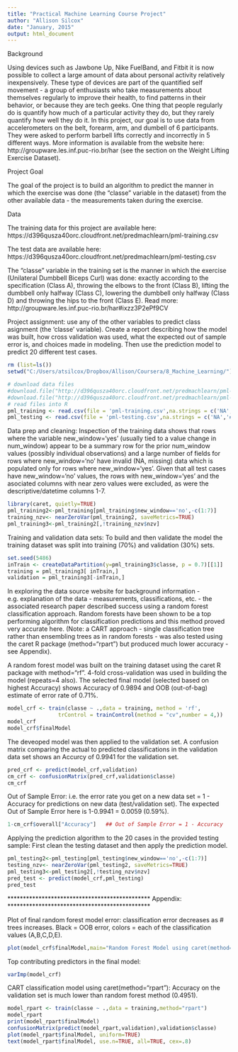 ```yaml
---
title: "Practical Machine Learning Course Project"
author: "Allison Silcox"
date: "January, 2015"
output: html_document
---
```


Background


Using devices such as Jawbone Up, Nike FuelBand, and Fitbit it is now possible to collect a large amount of data about personal activity relatively inexpensively. These type of devices are part of the quantified self movement - a group of enthusiasts who take measurements about themselves regularly to improve their health, to find patterns in their behavior, or because they are tech geeks. One thing that people regularly do is quantify how much of a particular activity they do, but they rarely quantify how well they do it. In this project, our goal is to use data from accelerometers on the belt, forearm, arm, and dumbell of 6 participants. They were asked to perform barbell lifts correctly and incorrectly in 5 different ways. More information is available from the website here: http://groupware.les.inf.puc-rio.br/har (see the section on the Weight Lifting Exercise Dataset). 

Project Goal

The goal of the project is to build an algorithm to predict the manner in which the exercise was done (the "classe" variable in the dataset) from the other available data - the measurements taken during the exercise.

Data 


The training data for this project are available here: https://d396qusza40orc.cloudfront.net/predmachlearn/pml-training.csv

The test data are available here: https://d396qusza40orc.cloudfront.net/predmachlearn/pml-testing.csv

The "classe" variable in the training set is the manner in which the exercise (Unilateral Dumbbell Biceps Curl) was done: exactly according to the specification (Class A), throwing the elbows to the front (Class B), lifting the dumbbell only halfway (Class C), lowering the dumbbell only halfway (Class D) and throwing the hips to the front (Class E). Read more: http://groupware.les.inf.puc-rio.br/har#ixzz3P2ePf9CV

Project assignment: use any of the other variables to predict class asignment (the 'classe' variable). Create a report describing how the model was built, how cross validation was used, what the expected out of sample error is, and choices made in modeling. Then use the prediction model to predict 20 different test cases. 


```r
rm (list=ls())
setwd("C:/Users/atsilcox/Dropbox/Allison/Coursera/8_Machine_Learning/")
```

```r
# download data files 
#download.file("http://d396qusza40orc.cloudfront.net/predmachlearn/pml-training.csv", destfile = "pml-training.csv")
#download.file("http://d396qusza40orc.cloudfront.net/predmachlearn/pml-testing.csv", destfile = "pml-testing.csv")
# read files into R
pml_training <- read.csv(file = 'pml-training.csv',na.strings = c('NA','#DIV/0!','',' '))
pml_testing <- read.csv(file = 'pml-testing.csv',na.strings = c('NA','#DIV/0!','',' '))
```

Data prep and cleaning:  Inspection of the training data shows that rows where the variable new_window='yes' (usually tied to a value change in num_window) appear to be a summary row for the prior num_window values (possibly individual observations) and a large number of fields for rows where new_window='no' have invalid (NA, missing) data which is populated only for rows where new_window='yes'.  Given that all test cases have new_window='no' values, the rows with new_window='yes' and the asociated columns with near zero values were excluded, as were the descriptive/datetime columns 1-7.

```r
library(caret, quietly=TRUE)
pml_training2<-pml_training[pml_training$new_window=='no',-c(1:7)]
training_nzv<- nearZeroVar(pml_training2, saveMetrics=TRUE)
pml_training3<-pml_training2[,!training_nzv$nzv]
```

Training and validation data sets:  To build and then validate the model the training dataset was split into training (70%) and validation (30%) sets.

```r
set.seed(5486)
inTrain <- createDataPartition(y=pml_training3$classe, p = 0.7)[[1]]
training = pml_training3[ inTrain,]
validation = pml_training3[-inTrain,]
```

In exploring the data source website for background information - e.g. explanation of the data - measurements, classifications, etc. - the associated research paper described success using a random forest classification approach.  Random forests have been shown to be a top performing algorithm for classification predictions and this method proved very accurate here. (Note: a CART approach - single classification tree rather than ensembling trees as in random forests - was also tested using the caret R package (method="rpart") but produced much lower accuracy - see Appendix).

A random forest model was built on the training dataset using the caret R package with method="rf".  4-fold cross-validation was used in building the model (repeats=4 also). The selected final model (selected based on highest Accuracy) shows Accuracy of 0.9894 and OOB (out-of-bag) estimate of error rate of 0.71%.

```r
model_crf <- train(classe ~ .,data = training, method = 'rf', 
                trControl = trainControl(method = "cv",number = 4,))
model_crf
model_crf$finalModel
```

The deveoped model was then applied to the validation set. A confusion matrix comparing the actual to predicted classifications in the validation data set shows an Accurcy of 0.9941 for the validation set.

```r
pred_crf <- predict(model_crf,validation)
cm_crf <- confusionMatrix(pred_crf,validation$classe)
cm_crf
```

Out of Sample Error: i.e. the error rate you get on a new data set = 1 - Accuracy for predictions on new data (test/validation set).  The expected Out of Sample Error here is 1-0.9941 = 0.0059 (0.59%).

```r
1-cm_crf$overall["Accuracy"]   ## Out of Sample Error = 1 - Accuracy
```

Applying the prediction algorithm to the 20 cases in the provided testing sample:  First clean the testing dataset and then apply the prediction model.  

```r
pml_testing2<-pml_testing[pml_testing$new_window=='no',-c(1:7)]
testing_nzv<- nearZeroVar(pml_testing2, saveMetrics=TRUE)
pml_testing3<-pml_testing2[,!testing_nzv$nzv]
pred_test <- predict(model_crf,pml_testing)
pred_test
```
</p>   

**********************************************     Appendix:    **********************************************     
</p>    

Plot of final random forest model error: classification error decreases as # trees increases.  Black = OOB error, colors = each of the classification values (A,B,C,D,E).

```r
plot(model_crf$finalModel,main="Random Forest Model using caret(method=rf)")
```

Top contributing predictors in the final model:

```r
varImp(model_crf)
```
</p>   

CART classification model using caret(method="rpart"):  Accuracy on the validation set is much lower than random forest method (0.4951). 

```r
model_rpart <- train(classe ~ .,data = training,method="rpart")
model_rpart
print(model_rpart$finalModel)
confusionMatrix(predict(model_rpart,validation),validation$classe)
plot(model_rpart$finalModel, uniform=TRUE)
text(model_rpart$finalModel, use.n=TRUE, all=TRUE, cex=.8)
```
